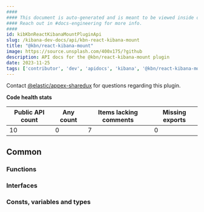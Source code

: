 ```yaml
---
####
#### This document is auto-generated and is meant to be viewed inside our experimental, new docs system.
#### Reach out in #docs-engineering for more info.
####
id: kibKbnReactKibanaMountPluginApi
slug: /kibana-dev-docs/api/kbn-react-kibana-mount
title: "@kbn/react-kibana-mount"
image: https://source.unsplash.com/400x175/?github
description: API docs for the @kbn/react-kibana-mount plugin
date: 2023-11-25
tags: ['contributor', 'dev', 'apidocs', 'kibana', '@kbn/react-kibana-mount']
---
```




Contact [@elastic/appex-sharedux](https://github.com/orgs/elastic/teams/appex-sharedux) for questions regarding this plugin.

**Code health stats**

| Public API count  | Any count | Items lacking comments | Missing exports |
|-------------------|-----------|------------------------|-----------------|
| 10 | 0 | 7 | 0 |

## Common

### Functions
<DocDefinitionList data={kbnReactKibanaMountObj.common.functions}/>

### Interfaces
<DocDefinitionList data={kbnReactKibanaMountObj.common.interfaces}/>

### Consts, variables and types
<DocDefinitionList data={kbnReactKibanaMountObj.common.misc}/>

